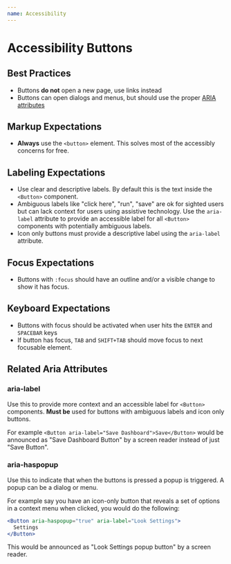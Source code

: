 ```yaml
---
name: Accessibility
---
```


# Accessibility Buttons

<ComponentDetail of="Accessibility" />

## Best Practices

- Buttons **do not** open a new page, use links instead
- Buttons can open dialogs and menus, but should use the proper [ARIA attributes](#related-aria-attributes)

## Markup Expectations

- **Always** use the `<button>` element. This solves most of the accessibly concerns for free.

## Labeling Expectations

- Use clear and descriptive labels. By default this is the text inside the `<Button>` component.
- Ambiguous labels like "click here", "run", "save" are ok for sighted users but can lack context for users using assistive technology. Use the `aria-label` attribute to provide an accessible label for all `<Button>` components with potentially ambiguous labels.
- Icon only buttons must provide a descriptive label using the `aria-label` attribute.

## Focus Expectations

- Buttons with `:focus` should have an outline and/or a visible change to show it has focus.

## Keyboard Expectations

- Buttons with focus should be activated when user hits the `ENTER` and `SPACEBAR` keys
- If button has focus, `TAB` and `SHIFT+TAB` should move focus to next focusable element.

## Related Aria Attributes

### aria-label

Use this to provide more context and an accessible label for `<Button>` components. **Must be** used for buttons with ambiguous labels and icon only buttons.

For example `<Button aria-label="Save Dashboard">Save</Button>` would be announced as "Save Dashboard Button" by a screen reader instead of just "Save Button".

### aria-haspopup

Use this to indicate that when the buttons is pressed a popup is triggered. A popup can be a dialog or menu.

For example say you have an icon-only button that reveals a set of options in a context menu when clicked, you would do the following:

```jsx
<Button aria-haspopup="true" aria-label="Look Settings">
  Settings
</Button>
```

This would be announced as "Look Settings popup button" by a screen reader.
